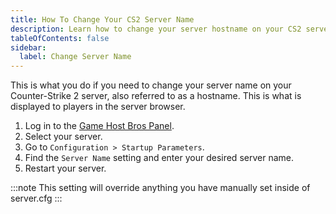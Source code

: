 ```yaml
---
title: How To Change Your CS2 Server Name
description: Learn how to change your server hostname on your CS2 server.
tableOfContents: false
sidebar:
  label: Change Server Name
---
```


This is what you do if you need to change your server name on your Counter-Strike 2 server, also referred to as a hostname. This is what is displayed to players in the server browser.

1. Log in to the [Game Host Bros Panel](https://panel.gamehostbros.com/).
2. Select your server.
3. Go to `Configuration > Startup Parameters`.
4. Find the `Server Name` setting and enter your desired server name.
5. Restart your server.

:::note
This setting will override anything you have manually set inside of server.cfg
:::